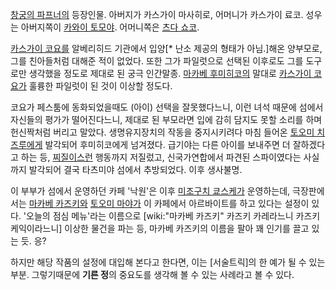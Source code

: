 [[창궁의 파프너]]의 등장인물. 아버지가 카스가이 마사히로, 어머니가 카스가이 료코. 성우는 아버지쪽이 [[카와이 토모야]]. 어머니쪽은 [[츠다 쇼코]].

[[카스가이 코요]]를 알베리히드 기관에서 입양[* 난소 제공의 형태가 아님.]해온 양부모로, 그를 친아들처럼 대해준 적이 없었다. 또한 그가 파일럿으로 선택된 이후로도 그를 도구로만 생각했을 정도로 제대로 된 궁극 인간말종. [[마카베 후미히코]]의 말대로 [[카스가이 코요]]가 훌륭한 파일럿이 된 것이 이상할 정도다.

코요가 페스툼에 동화되었을때도 (아이) 선택을 잘못했다느니, 이런 녀석 때문에 섬에서 자신들의 평가가 떨어진다느니, 제대로 된 부모라면 입에 감히 담지도 못할 소리를 하며 헌신짝처럼 버리고 말았다. 생명유지장치의 작동을 중지시키려다 마침 들어온 [[토오미 치즈루]]에게 발각되어 후미히코에게 넘겨졌다.
급기야는 다른 아이를 보내주면 더 잘하겠다고 하는 등, [[찌질이]]스런 행동까지 저질렀고, 신국가연합에서 파견된 스파이였다는 사실까지 발각되어 결국 타츠미야 섬에서 추방되었다. 이후 생사불명.

이 부부가 섬에서 운영하던 카페 '낙원'은 이후 [[미조구치 쿄스케]]가 운영하는데, 극장판에서는 [[마카베 카즈키]]와 [[토오미 마야]]가 이 카페에서 아르바이트를 하고 있다는 설정이 있다. '오늘의 점심 메뉴'라는 이름으로 [wiki:"마카베 카즈키" 카즈키 카레라느니 카즈키 케익이라느니] 이상한 물건을 파는 등, 마카베 카즈키의 이름을 팔아 꽤 인기를 끌고 있는 듯. 응?

하지만 해당 작품의 설정에 대입해 본다고 한다면, 이는 [서술트릭]의 한 예가 될 수 있는 부분. 그렇기때문에 '''기른 정'''의 중요도를 생각해 볼 수 있는 사례라고 볼 수 있다.

